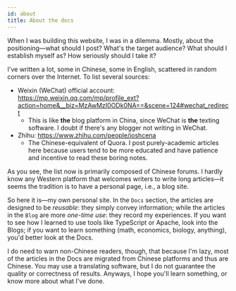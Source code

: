 ```yaml
---
id: about
title: About the docs
---
```



<DocMetadataBanner frontMatter={frontMatter} />

When I was building this website, I was in a dilemma. Mostly, about the positioning—what should I post? What's the target audience? What should I establish myself as? How seriously should I take it?

I've written a lot, some in Chinese, some in English, scattered in random corners over the Internet. To list several sources:

- Weixin (WeChat) official account: https://mp.weixin.qq.com/mp/profile_ext?action=home&__biz=MzAwMzI0ODk0NA==&scene=124#wechat_redirect
  - This is like **the** blog platform in China, since WeChat is **the** texting software. I doubt if there's any blogger not writing in WeChat.
- Zhihu: https://www.zhihu.com/people/joshcena
  - The Chinese-equivalent of Quora. I post purely-academic articles here because users tend to be more educated and have patience and incentive to read these boring notes.

As you see, the list now is primarily composed of Chinese forums. I hardly know any Western platform that welcomes writers to write long articles—it seems the tradition is to have a personal page, i.e., a blog site.

So here it is—my own personal site. In the `Docs` section, the articles are designed to be _reusable_: they simply convey information; while the articles in the `Blog` are more _one-time use_: they record my experiences. If you want to see how I learned to use tools like TypeScript or Apache, look into the Blogs; if you want to learn something (math, economics, biology, anything), you'd better look at the Docs.

I do need to warn non-Chinese readers, though, that because I'm lazy, most of the articles in the Docs are migrated from Chinese platforms and thus are Chinese. You may use a translating software, but I do not guarantee the quality or correctness of results. Anyways, I hope you'll learn something, or know more about what I've done.
